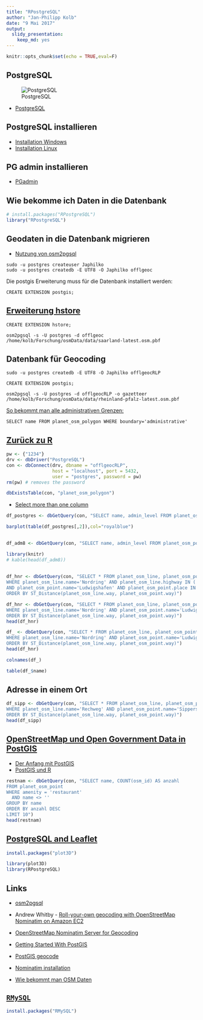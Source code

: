 ```yaml
---
title: "RPostgreSQL"
author: "Jan-Philipp Kolb"
date: "9 Mai 2017"
output: 
  slidy_presentation: 
    keep_md: yes
---
```


```r
knitr::opts_chunk$set(echo = TRUE,eval=F)
```

## PostgreSQL

![PostgreSQL](https://www.runabove.com/images/new/2015/postgresql_1.png)

- [PostgreSQL](http://wiki.openstreetmap.org/wiki/PostgreSQL)


## PostgreSQL installieren

- [Installation Windows](https://www.postgresql.org/download/windows/)
- [Installation Linux](http://postgres.de/install.html)

## PG admin installieren

- [PGadmin](https://www.pgadmin.org/)

## Wie bekomme ich Daten in die Datenbank

```r
# install.packages("RPostgreSQL")
library("RPostgreSQL")
```


## Geodaten in die Datenbank migrieren

- [Nutzung von osm2pgsql](http://www.volkerschatz.com/net/osm/osm2pgsql-usage.html)

```
sudo -u postgres createuser Japhilko
sudo -u postgres createdb -E UTF8 -O Japhilko offlgeoc
```

Die postgis Erweiterung muss für die Datenbank installiert werden:

```
CREATE EXTENSION postgis;
```

## [Erweiterung hstore](https://www.postgresql.org/docs/9.1/static/sql-createextension.html)

```
CREATE EXTENSION hstore;
```


```
osm2pgsql -s -U postgres -d offlgeoc /home/kolb/Forschung/osmData/data/saarland-latest.osm.pbf 
```

## Datenbank für Geocoding

```
sudo -u postgres createdb -E UTF8 -O Japhilko offlgeocRLP
```

```
CREATE EXTENSION postgis;
```

```
osm2pgsql -s -U postgres -d offlgeocRLP -o gazetteer /home/kolb/Forschung/osmData/data/rheinland-pfalz-latest.osm.pbf 
```

[So bekommt man alle administrativen Grenzen:](https://gist.github.com/jpetazzo/5177554)

```
SELECT name FROM planet_osm_polygon WHERE boundary='administrative'
```

## [Zurück zu R](https://datashenanigan.wordpress.com/2015/05/18/getting-started-with-postgresql-in-r/)

```r
pw <- {"1234"}
drv <- dbDriver("PostgreSQL")
con <- dbConnect(drv, dbname = "offlgeocRLP",
                 host = "localhost", port = 5432,
                 user = "postgres", password = pw)
rm(pw) # removes the password

dbExistsTable(con, "planet_osm_polygon")
```

- [Select more than one column](http://dba.stackexchange.com/questions/54011/postgres-function-assign-query-results-to-multiple-variables)

```r
df_postgres <- dbGetQuery(con, "SELECT name, admin_level FROM planet_osm_polygon WHERE boundary='administrative'")
```

```r
barplot(table(df_postgres[,2]),col="royalblue")
```

## 

```r
df_adm8 <- dbGetQuery(con, "SELECT name, admin_level FROM planet_osm_polygon WHERE boundary='administrative' AND admin_level='8'")
```

```r
library(knitr)
# kable(head(df_adm8))
```

## 

```r
df_hnr <- dbGetQuery(con, "SELECT * FROM planet_osm_line, planet_osm_point 
WHERE planet_osm_line.name='Nordring' AND planet_osm_line.highway IN ('motorway','trunk','primary')
AND planet_osm_point.name='Ludwigshafen' AND planet_osm_point.place IN ('city', 'town')
ORDER BY ST_Distance(planet_osm_line.way, planet_osm_point.way)")
```

```r
df_hnr <- dbGetQuery(con, "SELECT * FROM planet_osm_line, planet_osm_point 
WHERE planet_osm_line.name='Nordring' AND planet_osm_point.name='Ludwigshafen' 
ORDER BY ST_Distance(planet_osm_line.way, planet_osm_point.way)")
head(df_hnr)
```

```r
df_ <- dbGetQuery(con, "SELECT * FROM planet_osm_line, planet_osm_point 
WHERE planet_osm_line.name='Nordring' AND planet_osm_point.name='Ludwigshafen' 
ORDER BY ST_Distance(planet_osm_line.way, planet_osm_point.way)")
head(df_hnr)
```

```r
colnames(df_)
```

```r
table(df_$name)
```

## Adresse in einem Ort

```r
df_sipp <- dbGetQuery(con, "SELECT * FROM planet_osm_line, planet_osm_point 
WHERE planet_osm_line.name='Rechweg' AND planet_osm_point.name='Sippersfeld' 
ORDER BY ST_Distance(planet_osm_line.way, planet_osm_point.way)")
head(df_sipp)
```


## [OpenStreetMap und Open Government Data in PostGIS](http://tud.at/linuxwochen/2013-osm-postgis/)

- [Der Anfang mit PostGIS](http://www.bostongis.com/?content_name=postgis_tut01)
- [PostGIS und R](https://gis.stackexchange.com/questions/64950/working-with-postgis-data-in-r)

```r
restnam <- dbGetQuery(con, "SELECT name, COUNT(osm_id) AS anzahl
FROM planet_osm_point
WHERE amenity = 'restaurant'
  AND name <> ''
GROUP BY name
ORDER BY anzahl DESC
LIMIT 10")
head(restnam)
```


## [PostgreSQL and Leaflet](https://www.r-bloggers.com/using-postgresql-and-shiny-with-a-dynamic-leaflet-map-monitoring-trash-cans/)

```r
install.packages("plot3D")
```


```r
library(plot3D)
library(RPostgreSQL)
```

## Links

- [osm2pgsql
](https://github.com/petewarden/osm2pgsql/tree/master/gazetteer)

- Andrew Whitby - [Roll-your-own geocoding with OpenStreetMap Nominatim on Amazon EC2](https://andrewwhitby.com/2014/12/18/nominatim-on-ec2/)

- [OpenStreetMap Nominatim Server for Geocoding](http://koo.fi/blog/2015/03/19/openstreetmap-nominatim-server-for-geocoding/#Database_users)

- [Getting Started With PostGIS](http://www.bostongis.com/PrinterFriendly.aspx?content_name=postgis_tut01)

- [PostGIS geocode](http://postgis.net/docs/Geocode.html)

- [Nominatim installation](http://wiki.openstreetmap.org/wiki/Nominatim/Installation)

- [Wie bekommt man OSM Daten](https://www.azavea.com/blog/2015/12/21/tools-for-getting-data-out-of-openstreetmap-and-into-desktop-gis/)


## [`RMySQL`](https://cran.r-project.org/web/packages/RMySQL/index.html)

```r
install.packages("RMySQL")
```
